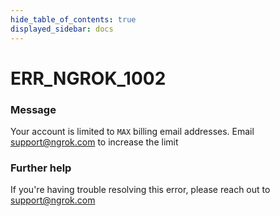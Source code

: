 ```yaml
---
hide_table_of_contents: true
displayed_sidebar: docs
---
```



# ERR_NGROK_1002

### Message

Your account is limited to `MAX` billing email addresses. Email support@ngrok.com to increase the limit

<ErrorDetails error="err_ngrok_1002" />

### Further help

If you're having trouble resolving this error, please reach out to [support@ngrok.com](mailto:support@ngrok.com?subject=Help%20with%20ERR_NGROK_1002)

